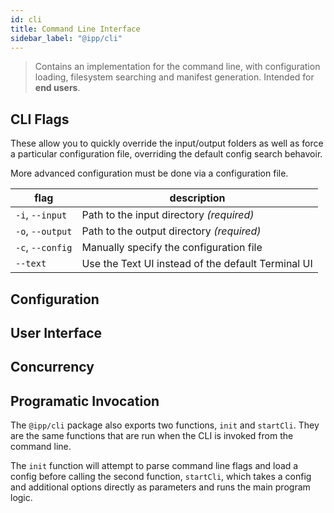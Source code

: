 ```yaml
---
id: cli
title: Command Line Interface
sidebar_label: "@ipp/cli"
---
```



> Contains an implementation for the command line, with configuration loading, filesystem searching
> and manifest generation. Intended for **end users**.

## CLI Flags

These allow you to quickly override the input/output folders as well as force a particular
configuration file, overriding the default config search behavoir.

More advanced configuration must be done via a configuration file.

| flag             | description                                        |
| ---------------- | -------------------------------------------------- |
| `-i`, `--input`  | Path to the input directory _(required)_           |
| `-o`, `--output` | Path to the output directory _(required)_          |
| `-c`, `--config` | Manually specify the configuration file            |
| `--text`         | Use the Text UI instead of the default Terminal UI |

## Configuration

<WIP centre spacing="2" />

## User Interface

<WIP centre spacing="2" />

## Concurrency

<WIP centre spacing="2" />

## Programatic Invocation

The `@ipp/cli` package also exports two functions, `init` and `startCli`. They are the same
functions that are run when the CLI is invoked from the command line.

The `init` function will attempt to parse command line flags and load a config before calling the
second function, `startCli`, which takes a config and additional options directly as parameters and
runs the main program logic.
